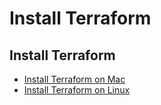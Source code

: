 # Install Terraform

## Install Terraform

- [Install Terraform on Mac](/install_terraform_on_mac)
- [Install Terraform on Linux](/install_terraform_on_linux)
